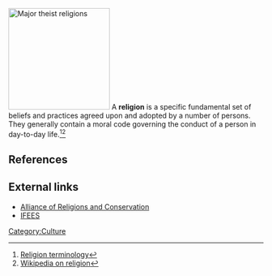 [[File:Theism.PNG|thumb|right|200px|Major theist religions]]
A '''religion''' is a specific fundamental set of beliefs and practices agreed upon and adopted by a number of persons. They generally contain a moral code governing the conduct of a person in day-to-day life.<ref>[http://dictionary.reference.com/browse/religion Religion terminology]</ref><ref>[http://en.wikipedia.org/wiki/Religion Wikipedia on religion]</ref>

==References==
{{reflist}}

==External links==
* [http://www.arcworld.org/ Alliance of Religions and Conservation]
* [http://www.ifees.org/ IFEES]

[[Category:Culture]]
